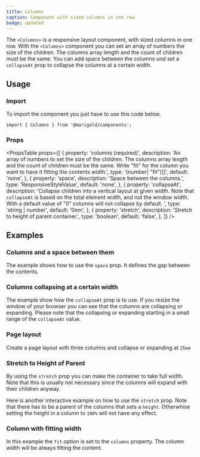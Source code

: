 ```yaml
---
title: Columns
caption: Component with sized columns in one row.
badge: updated
---
```


The `<Columns>` is a responsive layout component, with sized columns in one row.
With the `<Columns>` component you can set an array of numbers the size of the children. The columns array length and the count of children must be the same. You can add space between the columns und set a `collapseAt` prop to collapse the columns at a certain width.

## Usage

### Import

To import the component you just have to use this code below.

```tsx
import { Columns } from '@marigold/components';
```

### Props

<PropsTable
  props={[
    {
      property: 'columns (required)',
      description:
        'An array of numbers to set the size of the children. The columns array length and the count of children must be the same. Write "fit" for the column you want to have it fitting the contents width.',
      type: '(number| "fit")[]',
      default: 'none',
    },
    {
      property: 'space',
      description: 'Space between the columns.',
      type: 'ResponsiveStyleValue<string>',
      default: 'none',
    },
    {
      property: 'collapseAt',
      description:
        'Collapse children into a vertical layout at given width. Note that `collapseAt` is based on the total element width, and not the window width. With a default value of "0" columns will not collapse by default. ',
      type: 'string | number',
      default: '0em',
    },
    {
      property: 'stretch',
      description: 'Stretch to height of parent container.',
      type: 'boolean',
      default: 'false',
    },
  ]}
/>

## Examples

### Columns and a space between them

The example shows how to use the `space` prop. It defines the gap between the contents.

<ComponentDemo file="./space-columns.demo.tsx" />

### Columns collapsing at a certain width

The example show how the `collapseAt` prop is to use. If you resize the window of your browser you can see that the columns are collapsing or expanding. Please note that the collapsing or expanding starting in a small range of the `collapseAt` value.

<ComponentDemo file="./collapse-columns.demo.tsx" />

### Page layout

Create a page layout with three columns and collapse or expanding at `25em`

<ComponentDemo file="./layout-columns.demo.tsx" />

### Stretch to Height of Parent

By using the `stretch` prop you can make the container to take full width. Note that this is usually not necessary since the columns will expand with their children anyway.

<ComponentDemo file="./stretch-columns.demo.tsx" />

Here is another interactive example on how to use the `stretch` prop. Note that there has to be a parent of the columns that sets a `height`. Otherwhise setting the height in a column to `100%` will not have any effect.

<ComponentDemo file="./stretch-columns-switch.demo.tsx" />

### Column with fitting width

In this example the `fit` option is set to the `columns` property. The column width will be always fitting the content.

<ComponentDemo file="./fit-width-columns.demo.tsx" />
